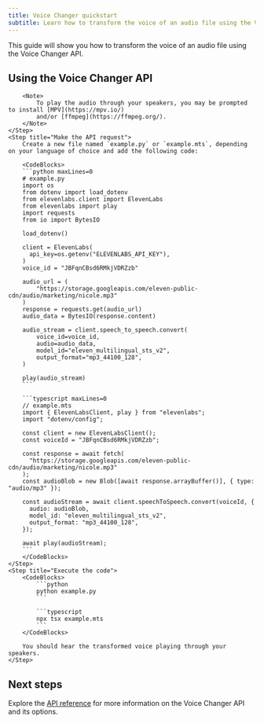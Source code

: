 ```yaml
---
title: Voice Changer quickstart
subtitle: Learn how to transform the voice of an audio file using the Voice Changer API.
---
```


This guide will show you how to transform the voice of an audio file using the Voice Changer API.

## Using the Voice Changer API

<Steps>
    <Step title="Create an API key">
        <Markdown src="/snippets/quickstart-api-key.mdx" />
    </Step>
    <Step title="Install the SDK">
        <Markdown src="/snippets/quickstart-install-sdk.mdx" />

        <Note>
            To play the audio through your speakers, you may be prompted to install [MPV](https://mpv.io/)
            and/or [ffmpeg](https://ffmpeg.org/).
        </Note>
    </Step>
    <Step title="Make the API request">
        Create a new file named `example.py` or `example.mts`, depending on your language of choice and add the following code:

        <CodeBlocks>
        ```python maxLines=0
        # example.py
        import os
        from dotenv import load_dotenv
        from elevenlabs.client import ElevenLabs
        from elevenlabs import play
        import requests
        from io import BytesIO

        load_dotenv()

        client = ElevenLabs(
          api_key=os.getenv("ELEVENLABS_API_KEY"),
        )
        voice_id = "JBFqnCBsd6RMkjVDRZzb"

        audio_url = (
            "https://storage.googleapis.com/eleven-public-cdn/audio/marketing/nicole.mp3"
        )
        response = requests.get(audio_url)
        audio_data = BytesIO(response.content)

        audio_stream = client.speech_to_speech.convert(
            voice_id=voice_id,
            audio=audio_data,
            model_id="eleven_multilingual_sts_v2",
            output_format="mp3_44100_128",
        )

        play(audio_stream)
        ```

        ```typescript maxLines=0
        // example.mts
        import { ElevenLabsClient, play } from "elevenlabs";
        import "dotenv/config";

        const client = new ElevenLabsClient();
        const voiceId = "JBFqnCBsd6RMkjVDRZzb";

        const response = await fetch(
          "https://storage.googleapis.com/eleven-public-cdn/audio/marketing/nicole.mp3"
        );
        const audioBlob = new Blob([await response.arrayBuffer()], { type: "audio/mp3" });

        const audioStream = await client.speechToSpeech.convert(voiceId, {
          audio: audioBlob,
          model_id: "eleven_multilingual_sts_v2",
          output_format: "mp3_44100_128",
        });

        await play(audioStream);
        ```
        </CodeBlocks>
    </Step>
    <Step title="Execute the code">
        <CodeBlocks>
            ```python
            python example.py
            ```

            ```typescript
            npx tsx example.mts
            ```
        </CodeBlocks>

        You should hear the transformed voice playing through your speakers.
    </Step>

</Steps>

## Next steps

Explore the [API reference](/docs/api-reference/speech-to-speech/convert) for more information on the Voice Changer API and its options.
